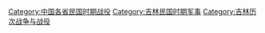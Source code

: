 [[Category:中国各省民国时期战役|Category:中国各省民国时期战役]]
[[Category:吉林民国时期军事|Category:吉林民国时期军事]]
[[Category:吉林历次战争与战役|Category:吉林历次战争与战役]]